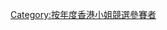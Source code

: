 {{Catnav|頁面分類|...|香港電視台|無綫電視|香港小姐競選}}

{{catmore|2010年度香港小姐競選}}

[[Category:按年度香港小姐競選參賽者|Category:按年度香港小姐競選參賽者]]